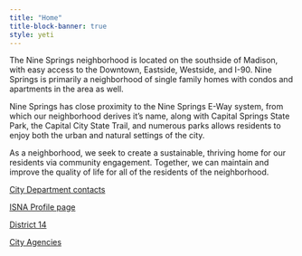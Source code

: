 ```yaml
---
title: "Home"
title-block-banner: true
style: yeti
---
```


The Nine Springs neighborhood is located on the southside of Madison, with easy access to the Downtown, Eastside, Westside, and I-90. Nine Springs is primarily a neighborhood of single family homes with condos and apartments in the area as well.

Nine Springs has close proximity to the Nine Springs E-Way system, from which our neighborhood derives it's name, along with Capital Springs State Park, the Capital City State Trail, and numerous parks allows residents to enjoy both the urban and natural settings of the city.

As a neighborhood, we seek to create a sustainable, thriving home for our residents via community engagement. Together, we can maintain and improve the quality of life for all of the residents of the neighborhood.

[City Department contacts](https://www.cityofmadison.com/contact)

[ISNA Profile page](https://www.cityofmadison.com/neighborhoods/profile/39.html)

[District 14](https://www.cityofmadison.com/council/district14/mydistrict/)

[City Agencies](https://www.cityofmadison.com/agencies)
